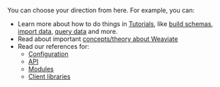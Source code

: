 You can choose your direction from here. For example, you can:

- Learn more about how to do things in [Tutorials](/developers/weaviate/tutorials/index), like [build schemas](/developers/weaviatetutorials/schema), [import data](/developers/weaviate/tutorials/import), [query data](/developers/weaviate/tutorials/query) and more.
- Read about important [concepts/theory about Weaviate](/developers/weaviate/concepts/index)
- Read our references for:
  - [Configuration](/developers/weaviate/configuration/index)
  - [API](/developers/weaviate/api/index)
  - [Modules](/developers/weaviate/modules/index)
  - [Client libraries](/developers/weaviate/client-libraries/index)
